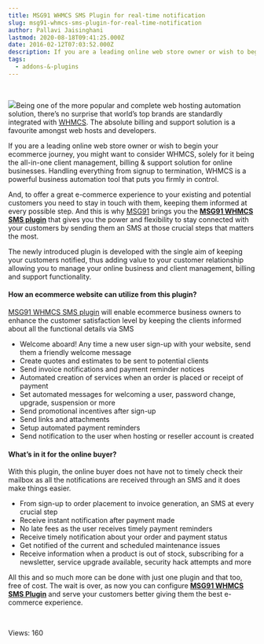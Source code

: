```yaml
---
title: MSG91 WHMCS SMS Plugin for real-time notification
slug: msg91-whmcs-sms-plugin-for-real-time-notification
author: Pallavi Jaisinghani
lastmod: 2020-08-18T09:41:25.000Z
date: 2016-02-12T07:03:52.000Z
description: If you are a leading online web store owner or wish to begin your ecommerce journey, you might want to consider WHMCS, solely for it being the all-in-one client management, billing & support solution for online businesses. Handling everything from signup to termination, WHMCS is a powerful business automation tool that puts you firmly in control.
tags:
  - addons-&-plugins
---
```


 


![](https://images-msg91.s3.ap-south-1.amazonaws.com/content/images/wordpress//2016/02/MSG91-for-WHMCS-300x164.png)Being one of the more popular and complete web hosting automation solution, there’s no surprise that world’s top brands are standardly integrated with [WHMCS](https://www.whmcs.com/). The absolute billing and support solution is a favourite amongst web hosts and developers.


If you are a leading online web store owner or wish to begin your ecommerce journey, you might want to consider WHMCS, solely for it being the all-in-one client management, billing & support solution for online businesses. Handling everything from signup to termination, WHMCS is a powerful business automation tool that puts you firmly in control.


And, to offer a great e-commerce experience to your existing and potential customers you need to stay in touch with them, keeping them informed at every possible step. And this is why [MSG91](https://msg91.com/) brings you the [**MSG91 WHMCS SMS plugin**](https://github.com/SendOTP/MSG91-WHMCS-Plugin) that gives you the power and flexibility to stay connected with your customers by sending them an SMS at those crucial steps that matters the most.


The newly introduced plugin is developed with the single aim of keeping your customers notified, thus adding value to your customer relationship allowing you to manage your online business and client management, billing and support functionality.


#### **How an ecommerce website can utilize from this plugin?**


[MSG91 WHMCS SMS plugin](https://github.com/SendOTP/MSG91-WHMCS-Plugin) will enable ecommerce business owners to enhance the customer satisfaction level by keeping the clients informed about all the functional details via SMS


* Welcome aboard! Any time a new user sign-up with your website, send them a friendly welcome message
* Create quotes and estimates to be sent to potential clients
* Send invoice notifications and payment reminder notices
* Automated creation of services when an order is placed or receipt of payment
* Set automated messages for welcoming a user, password change, upgrade, suspension or more
* Send promotional incentives after sign-up
* Send links and attachments
* Setup automated payment reminders
* Send notification to the user when hosting or reseller account is created


#### **What’s in it for the online buyer?**


With this plugin, the online buyer does not have not to timely check their mailbox as all the notifications are received through an SMS and it does make things easier.


* From sign-up to order placement to invoice generation, an SMS at every crucial step
* Receive instant notification after payment made
* No late fees as the user receives timely payment reminders
* Receive timely notification about your order and payment status
* Get notified of the current and scheduled maintenance issues
* Receive information when a product is out of stock, subscribing for a newsletter, service upgrade available, security hack attempts and more


All this and so much more can be done with just one plugin and that too, free of cost. The wait is over, as now you can configure [**MSG91 WHMCS SMS Plugin**](https://github.com/SendOTP/MSG91-WHMCS-Plugin) and serve your customers better giving them the best e-commerce experience. 


 


 Views: 160



